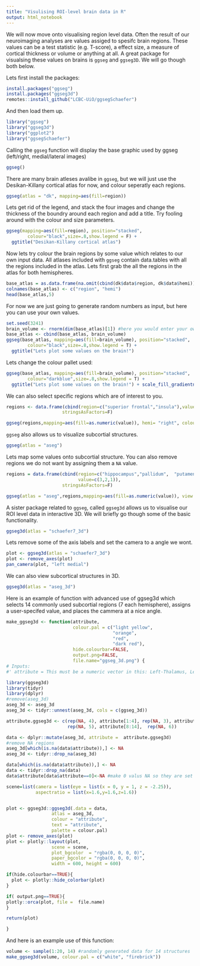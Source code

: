 ```yaml
---
title: "Visulising ROI-level brain data in R"
output: html_notebook
---
```


We will now move onto visualising region level data. Often the result of our neuroimaging analyses are values assiged to spesifc brain regions. These values can be a test statistic (e.g. T-score), a effect size, a measure of cortical thickness or volume or anything at all. A great package for visualsing these values on brains is `ggseg` and `ggseg3D`. We will go though both below.

Lets first install the packages: 

```r
install.packages("ggseg")
install.packages("ggseg3d")
remotes::install_github("LCBC-UiO/ggsegSchaefer")
```

And then load them up.
```r
library("ggseg")
library("ggseg3d")
library("ggplot2")
library("ggsegSchaefer")
```

Calling the `ggseg` function will display the base graphic used by ggseg (left/right, medial/lateral images)

```r
ggseg()
```

There are many brain atleses avalibe in `ggseg`, but we will just use the Desikan-Killany cortical atlas for now, and colour seperatly each regions.
```r
ggseg(atlas = "dk", mapping=aes(fill=region))
```


Lets get rid of the legend, and stack the four images and change the thickness of the boundry around each region and add a title. Try fooling around with the colour and size parameters.

```r
ggseg(mapping=aes(fill=region), position="stacked",
        colour="black",size=.8,show.legend = F) +
  ggtitle("Desikan-Killany cortical atlas")
```


Now lets try colour the brain regions by some value which relates to our own input data. All atlases included with `ggseg` contain data.tables with all the regions included in the atlas. Lets first grab the all the regions in the atlas for both hemispheres. 

```r
base_atlas = as.data.frame(na.omit(cbind(dk$data$region, dk$data$hemi)))
colnames(base_atlas) <- c("region", "hemi")
head(base_atlas,5)
```

For now we are just going to generate random numbers as input, but here you can use your own values.

```r
set.seed(3241)
brain_volume <- rnorm(dim(base_atlas)[1]) #here you would enter your own date that you wanted to plot
base_atlas <- cbind(base_atlas, brain_volume)
ggseg(base_atlas, mapping=aes(fill=brain_volume), position="stacked",
        colour="black",size=.8,show.legend = T) +
  ggtitle("Lets plot some values on the brain!")

```


Lets change the colour pallet used:

```r
ggseg(base_atlas, mapping=aes(fill=brain_volume), position="stacked",
        colour="darkblue",size=.8,show.legend = T) +
  ggtitle("Lets plot some values on the brain!") + scale_fill_gradientn(colours=c("dodgerblue4","light blue","firebrick","goldenrod"))
```

We can also select specific regions which are of interest to you. 

```r
regions <- data.frame(cbind(region=c("superior frontal","insula"),value=c(2.4,5.5)),hemi=c("right","right"),
                     stringsAsFactors=F)

ggseg(regions,mapping=aes(fill=as.numeric(value)), hemi= "right", colour="white",size=.3) 

```

`ggseg` also allows us to visualize subcortial structures.

```r
ggseg(atlas = "aseg")
```

Lets map some values onto subcortial structure. You can also remove regions we do not want by assigning them a `NA` value.

```r
regions = data.frame(cbind(region=c("hippocampus","pallidum",  "putamen"),
                           value=c(3,2,1)),
                     stringsAsFactors=F)

ggseg(atlas = "aseg",regions,mapping=aes(fill=as.numeric(value)), view = "axial") 

```


A sister package related to `ggseg`, called `ggseg3d` allows us to visualise our ROI level data in interactive 3D. We will briefly go though some of the basic functionality. 

```r
ggseg3d(atlas = "schaefer7_3d")
```

Lets remove some of the axis labels and set the camera to a angle we wont.

```r
plot <- ggseg3d(atlas = "schaefer7_3d")  
plot <- remove_axes(plot)
pan_camera(plot, "left medial") 
```


We can also view subcortical structures in 3D. 

```r
ggseg3d(atlas = "aseg_3d")  
```

Here is an example of function with advanced use of ggseg3d which selects 14 commonly used subcortial regions (7 each hemisphere), assigns a user-specifed value, and places the cammera at a nice angle. 

```r
make_ggseg3d <- function(attribute, 
                         colour.pal = c("light yellow",
                                        "orange",
                                        "red",
                                        "dark red"), 
                         hide.colourbar=FALSE, 
                         output.png=FALSE, 
                         file.name="ggseg_3d.png") {
# Inputs: 
#' attribute = This must be a numeric vector in this: Left-Thalamus, Left-Caudate, Left-Putamen, Left-Pallidum Left-Hippocampus, Left-Amygdala, Left-Accumbens-area, Right-Thalamus-Proper, Right-Caudate, Right-Putamen, Right-Pallidum, Right-Hippocampus, Right-Amygdala, Right-Accumbens-area

library(ggseg3d)
library(tidyr)
library(dplyr)
#remove(aseg_3d)
aseg_3d <- aseg_3d
aseg_3d <- tidyr::unnest(aseg_3d, cols = c(ggseg_3d))

attribute.ggseg3d <- c(rep(NA, 4), attribute[1:4], rep(NA, 3), attribute[5:7],
                       rep(NA, 5), attribute[8:14],  rep(NA, 6))

data <- dplyr::mutate(aseg_3d, attribute =  attribute.ggseg3d)
#remove NA regions
aseg_3d[which(is.na(data$attribute)),] <- NA
aseg_3d <- tidyr::drop_na(aseg_3d)

data[which(is.na(data$attribute)),] <- NA
data <- tidyr::drop_na(data)
data$attribute[data$attribute==0]<-NA #make 0 valus NA so they are set as grey in ggseg3d

scene=list(camera = list(eye = list(x = 0, y = 1, z = -2.25)),
           aspectratio = list(x=1.6,y=1.6,z=1.6))


plot <- ggseg3d::ggseg3d(.data = data, 
                 atlas = aseg_3d, 
                 colour = "attribute", 
                 text = "attribute",
                 palette = colour.pal)
plot <- remove_axes(plot)
plot <- plotly::layout(plot, 
                 scene = scene, 
                 plot_bgcolor  = "rgba(0, 0, 0, 0)",
                 paper_bgcolor = "rgba(0, 0, 0, 0)", 
                 width = 600, height = 600) 

if(hide.colourbar==TRUE){
  plot <- plotly::hide_colorbar(plot)
}

if( output.png==TRUE){
plotly::orca(plot, file =  file.name)
}

return(plot)

}
```

And here is an example use of this function:

```r
volume <- sample(1:20, 14) #randomly generated data for 14 structures
make_ggseg3d(volume, colour.pal = c("white", "firebrick"))
```

